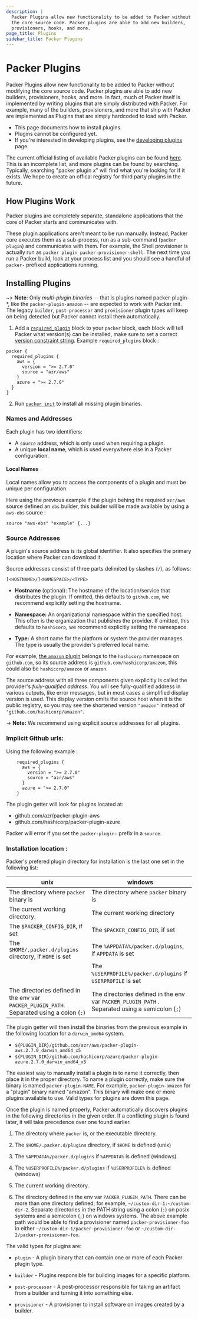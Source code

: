 ```yaml
---
description: |
  Packer Plugins allow new functionality to be added to Packer without modifying
  the core source code. Packer plugins are able to add new builders,
  provisioners, hooks, and more.
page_title: Plugins
sidebar_title: Packer Plugins
---
```


# Packer Plugins

Packer Plugins allow new functionality to be added to Packer without modifying
the core source code. Packer plugins are able to add new builders, provisioners,
hooks, and more. In fact, much of Packer itself is implemented by writing
plugins that are simply distributed with Packer. For example, many of the
builders, provisioners, and more that ship with Packer are implemented as
Plugins that are simply hardcoded to load with Packer.

* This page documents how to install plugins.
* Plugins cannot be configured yet.
* If you're interested in developing plugins, see the [developing 
plugins](/docs/plugins/creation#developing-plugins) page.

The current official listing of available Packer plugins can be found
[here](/community-tools#third-party-plugins). This is an incomplete list, and
more plugins can be found by searching. Typically, searching "packer plugin _x_"
will find what you're looking for if it exists. We hope to create an offical
registry for third party plugins in the future.

## How Plugins Work

Packer plugins are completely separate, standalone applications that the core
of Packer starts and communicates with.

These plugin applications aren't meant to be run manually. Instead, Packer core
executes them as a sub-process, run as a sub-command (`packer plugin`) and
communicates with them. For example, the Shell provisioner is actually run as
`packer plugin packer-provisioner-shell`. The next time you run a Packer build,
look at your process list and you should see a handful of `packer-` prefixed
applications running.

## Installing Plugins


<Tabs>
<Tab heading="With `packer init` (available from Packer v1.7.0 )">

~> **Note**: Only _multi-plugin binaries_ -- that is plugins named
packer-plugin-*, like the `packer-plugin-amazon` -- are expected to work with
Packer init. The legacy `builder`, `post-processor` and `provisioner` plugin
types will keep on being detected but Packer cannot install them automatically.


1. Add a
[`required_plugin`](/docs/templates/hcl_templates/blocks/packer#specifying-plugin-requirements)
block to your `packer` block, each block will tell Packer what version(s) can be
installed, make sure to set a correct [version constraint
string](/docs/templates/hcl_templates/blocks/packer#version-constraints). 
  Example `required_plugins` block :

  ```hcl
  packer {
    required_plugins {
      aws = {
        version = ">= 2.7.0"
        source = "azr/aws"
      }
      azure = ">= 2.7.0"
    }
  }
  ```

2. Run [`packer init`](/docs/commands/init) to install all missing plugin binaries.

### Names and Addresses
Each plugin has two identifiers:

* A `source` address, which is only used when requiring a plugin.
* A unique **local name**, which is used everywhere else in a Packer 
  configuration.

#### Local Names

Local names allow you to access the components of a plugin and must be unique
per configuration.

Here using the previous example if the plugin behing the required `azr/aws`
source defined an `ebs` builder, this builder will be made available by using a
`aws-ebs` source :

```hcl
source "aws-ebs" "example" {...}
```

### Source Addresses

A plugin's source address is its global identifier. It also specifies the
primary location where Packer can download it.

Source addresses consist of three parts delimited by slashes (`/`), as
follows:

`[<HOSTNAME>/]<NAMESPACE>/<TYPE>`

* **Hostname** (optional): The hostname of the location/service that
  distributes the plugin. If omitted, this defaults to
  `github.com`, we recommend explicitly setting the hostname.

* **Namespace:** An organizational namespace within the specified host.
  This often is the organization that publishes the provider. If omitted, this
  defaults to `hashicorp`, we recommend explicitly setting the namespace.

* **Type:** A short name for the platform or system the provider manages. The
  type is usually the provider's preferred local name.

For example, [the `amazon`
plugin](https://github.com/hashicorp/packer-plugin-amazon) belongs to the
`hashicorp` namespace on `github.com`, so its source address is
`github.com/hashicorp/amazon`, this could also be `hashicorp/amazon` or `amazon`.

The source address with all three components given explicitly is called the
provider's _fully-qualified address_. You will see fully-qualified address in
various outputs, like error messages, but in most cases a simplified display
version is used. This display version omits the source host when it is the
public registry, so you may see the shortened version `"amazon"` instead
of `"github.com/hashicorp/amazon"`.

-> **Note:** We recommend using explicit source addresses for all plugins.

### Implicit Github urls:

Using the following example :
```hcl
    required_plugins {
      aws = {
        version = ">= 2.7.0"
        source = "azr/aws"
      }
      azure = ">= 2.7.0"
    }
```

The plugin getter will look for plugins located at:
* github.com/azr/packer-plugin-aws
* github.com/hashicorp/packer-plugin-azure

Packer will error if you set the `packer-plugin-` prefix in a `source`.

### Installation location :

Packer's prefered plugin directory for installation is the last one set in the
following list:

| unix                                                                                       | windows                                                                                           |
|--------------------------------------------------------------------------------------------|---------------------------------------------------------------------------------------------------|
| The directory where `packer` binary is                                                     | The directory where `packer` binary is                                                            |
| The current working directory.                                                             | The current working directory                                                                     |
| The `$PACKER_CONFIG_DIR`, if set                                                           | The `$PACKER_CONFIG_DIR`, if set                                                                  |
| The `$HOME/.packer.d/plugins` directory, if `HOME` is set                                  | The `%APPDATA%/packer.d/plugins`, if `APPDATA` is set                                             |
|                                                                                            | The `%USERPROFILE%/packer.d/plugins` if `USERPROFILE` is set                                      |
| The directories defined in the env var `PACKER_PLUGIN_PATH`. Separated using a colon (`:`) | The directories defined in the env var  `PACKER_PLUGIN_PATH` . Separated using a semicolon  (`;`) |

The plugin getter will then install the binaries from the previous example in
the following location for a `darwin_amd64` system.

* `${PLUGIN_DIR}/github.com/azr/aws/packer-plugin-aws.2.7.0_darwin_amd64_x5`
* `${PLUGIN_DIR}/github.com/hashicorp/azure/packer-plugin-azure.2.7.0_darwin_amd64_x5`

</Tab>
<Tab heading="Manually">

The easiest way to manually install a plugin is to name it correctly, then place
it in the proper directory. To name a plugin correctly, make sure the binary is
named `packer-plugin-NAME`. For example, `packer-plugin-amazon` for a "plugin"
binary named "amazon". This binary will make one or more plugins available to
use. Valid types for plugins are down this page.

Once the plugin is named properly, Packer automatically discovers plugins in
the following directories in the given order. If a conflicting plugin is found
later, it will take precedence over one found earlier.

1.  The directory where `packer` is, or the executable directory.

2.  The `$HOME/.packer.d/plugins` directory, if `$HOME` is defined (unix)

3.  The `%APPDATA%/packer.d/plugins` if `%APPDATA%` is defined (windows)

4.  The `%USERPROFILE%/packer.d/plugins` if `%USERPROFILE%` is defined
    (windows)

5.  The current working directory.

6.  The directory defined in the env var `PACKER_PLUGIN_PATH`. There can be more
    than one directory defined; for example, `~/custom-dir-1:~/custom-dir-2`.
    Separate directories in the PATH string using a colon (`:`) on posix systems and
    a semicolon (`;`) on windows systems. The above example path would be able to
    find a provisioner named `packer-provisioner-foo` in either
    `~/custom-dir-1/packer-provisioner-foo` or
    `~/custom-dir-2/packer-provisioner-foo`.

The valid types for plugins are:

- `plugin` - A plugin binary that can contain one or more of each Packer plugin
  type.

- `builder` - Plugins responsible for building images for a specific
  platform.

- `post-processor` - A post-processor responsible for taking an artifact from
  a builder and turning it into something else.

- `provisioner` - A provisioner to install software on images created by a
  builder.

</Tab>
</Tabs>